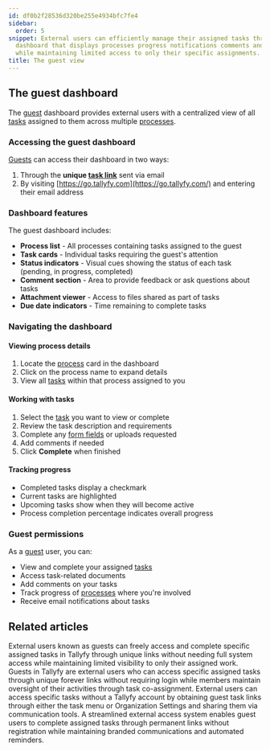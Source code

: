 ```yaml
---
id: df0b2f28536d320be255e4934bfc7fe4
sidebar:
  order: 5
snippet: External users can efficiently manage their assigned tasks through a comprehensive
  dashboard that displays processes progress notifications comments and documents
  while maintaining limited access to only their specific assignments.
title: The guest view
---
```


## The guest dashboard

The [guest](/products/pro/documenting/guests/) dashboard provides external users with a centralized view of all [tasks](/products/pro/tracking-and-tasks/tasks/) assigned to them across multiple [processes](/products/pro/tracking-and-tasks/processes/).

### Accessing the guest dashboard

[Guests](/products/pro/documenting/guests/) can access their dashboard in two ways:
1. Through the **unique [task link](/products/pro/documenting/guests/how-to-find-a-guest-task-link-in-tallyfy/)** sent via email
2. By visiting [https://go.tallyfy.com](https://go.tallyfy.com/) and entering their email address

### Dashboard features

The guest dashboard includes:

- **Process list** - All processes containing tasks assigned to the guest
- **Task cards** - Individual tasks requiring the guest's attention
- **Status indicators** - Visual cues showing the status of each task (pending, in progress, completed)
- **Comment section** - Area to provide feedback or ask questions about tasks
- **Attachment viewer** - Access to files shared as part of tasks
- **Due date indicators** - Time remaining to complete tasks

### Navigating the dashboard

#### Viewing process details
1. Locate the [process](/products/pro/tracking-and-tasks/processes/) card in the dashboard
2. Click on the process name to expand details
3. View all [tasks](/products/pro/tracking-and-tasks/tasks/) within that process assigned to you

#### Working with tasks
1. Select the [task](/products/pro/tracking-and-tasks/tasks/) you want to view or complete
2. Review the task description and requirements
3. Complete any [form fields](/products/pro/tracking-and-tasks/tasks/what-are-form-fields-in-tallyfy/) or uploads requested
4. Add comments if needed
5. Click **Complete** when finished

#### Tracking progress
- Completed tasks display a checkmark
- Current tasks are highlighted
- Upcoming tasks show when they will become active
- Process completion percentage indicates overall progress

### Guest permissions

As a [guest](/products/pro/documenting/guests/) user, you can:
- View and complete your assigned [tasks](/products/pro/tracking-and-tasks/tasks/)
- Access task-related documents
- Add comments on your tasks
- Track progress of [processes](/products/pro/tracking-and-tasks/processes/) where you're involved
- Receive email notifications about tasks


## Related articles
<CardGrid>
<LinkTitleCard header="<b>Guests > What is a guest</b>" href="/products/pro/documenting/guests/what-is-a-guest/" > External users known as guests can freely access and complete specific assigned tasks in Tallyfy through unique links without needing full system access while maintaining limited visibility to only their assigned work. </LinkTitleCard>
<LinkTitleCard header="<b>Documenting > Guests</b>" href="/products/pro/documenting/guests/" > Guests in Tallyfy are external users who can access specific assigned tasks through unique forever links without requiring login while members maintain oversight of their activities through task co-assignment. </LinkTitleCard>
<LinkTitleCard header="<b>Guests > Get a guest's unique link</b>" href="/products/pro/documenting/guests/how-to-find-a-guest-task-link-in-tallyfy/" > External users can access specific tasks without a Tallyfy account by obtaining guest task links through either the task menu or Organization Settings and sharing them via communication tools. </LinkTitleCard>
<LinkTitleCard header="<b>Features > Customer facing</b>" href="/products/pro/tutorials/features/customer-facing/" > A streamlined external access system enables guest users to complete assigned tasks through permanent links without registration while maintaining branded communications and automated reminders. </LinkTitleCard>
</CardGrid>